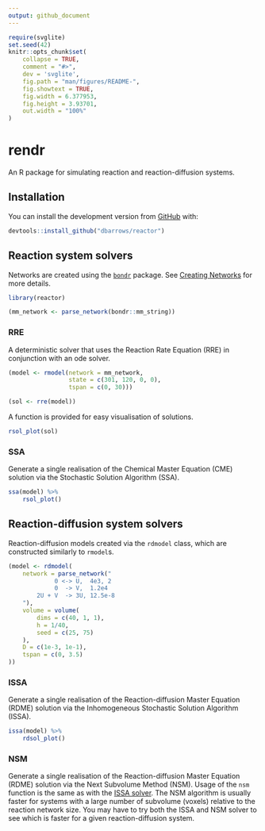 ```yaml
---
output: github_document
---
```


<!-- README.md is generated from README.Rmd. Please edit that file -->

```r
require(svglite)
set.seed(42)
knitr::opts_chunk$set(
    collapse = TRUE,
    comment = "#>",
    dev = 'svglite',
    fig.path = "man/figures/README-",
    fig.showtext = TRUE,
    fig.width = 6.377953,
    fig.height = 3.93701,
    out.width = "100%"
)
```

# rendr

<!-- badges: start -->
<!-- badges: end -->

An R package for simulating reaction and reaction-diffusion systems.

## Installation

You can install the development version from [GitHub](https://github.com/) with:

```r
devtools::install_github("dbarrows/reactor")
```

## Reaction system solvers

Networks are created using the [`bondr`](https://github.com/dbarrows/bondr) package. See [Creating Networks](https://github.com/dbarrows/bondr#creating-networks) for more details.

```r
library(reactor)

(mm_network <- parse_network(bondr::mm_string))
```

### RRE

A deterministic solver that uses the Reaction Rate Equation (RRE) in conjunction with an ode solver.

```r
(model <- rmodel(network = mm_network,
                 state = c(301, 120, 0, 0),
                 tspan = c(0, 30)))
```
```r
(sol <- rre(model))
```

A function is provided for easy visualisation of solutions.

```r
rsol_plot(sol)
```

### SSA

Generate a single realisation of the Chemical Master Equation (CME) solution via the Stochastic Solution Algorithm (SSA).

```r
ssa(model) %>%
    rsol_plot()
```

## Reaction-diffusion system solvers

Reaction-diffusion models created via the `rdmodel` class, which are constructed similarly to `rmodel`s.

```r
(model <- rdmodel(
    network = parse_network("
             0 <-> U,  4e3, 2
             0  -> V,  1.2e4
        2U + V  -> 3U, 12.5e-8
    "),
    volume = volume(
        dims = c(40, 1, 1),
        h = 1/40,
        seed = c(25, 75)
    ),
    D = c(1e-3, 1e-1),
    tspan = c(0, 3.5)
))
```

### ISSA

Generate a single realisation of the Reaction-diffusion Master Equation (RDME) solution via the Inhomogeneous Stochastic Solution Algorithm (ISSA).

```r
issa(model) %>%
    rdsol_plot()
```

### NSM

Generate a single realisation of the Reaction-diffusion Master Equation (RDME) solution via the Next Subvolume Method (NSM). Usage of the `nsm` function is the same as with the [ISSA solver](#issa). The NSM algorithm is usually faster for systems with a large number of subvolume (voxels) relative to the reaction network size. You may have to try both the ISSA and NSM solver to see which is faster for a given reaction-diffusion system.

